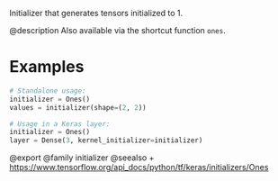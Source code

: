 Initializer that generates tensors initialized to 1.

@description
Also available via the shortcut function `ones`.

# Examples
```python
# Standalone usage:
initializer = Ones()
values = initializer(shape=(2, 2))
```

```python
# Usage in a Keras layer:
initializer = Ones()
layer = Dense(3, kernel_initializer=initializer)
```

@export
@family initializer
@seealso
+ <https://www.tensorflow.org/api_docs/python/tf/keras/initializers/Ones>
